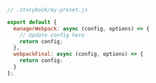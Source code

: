 ```js
// .storybook/my-preset.js

export default {
  managerWebpack: async (config, options) => {
    // Update config here
    return config;
  },
  webpackFinal: async (config, options) => {
    return config;
  }
};
```
